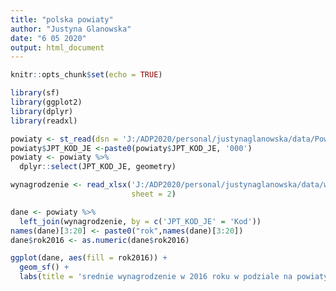 ---
title: "polska powiaty"
author: "Justyna Glanowska"
date: "6 05 2020"
output: html_document
---

```{r setup, include=FALSE}
knitr::opts_chunk$set(echo = TRUE)
```



```{r}
library(sf)
library(ggplot2)
library(dplyr)
library(readxl)

```



```{r}
powiaty <- st_read(dsn = 'J:/ADP2020/personal/justynaglanowska/data/Powiaty.shp')
powiaty$JPT_KOD_JE <-paste0(powiaty$JPT_KOD_JE, '000')
powiaty <- powiaty %>% 
  dplyr::select(JPT_KOD_JE, geometry)

```


```{r}

wynagrodzenie <- read_xlsx('J:/ADP2020/personal/justynaglanowska/data/wynagrodzenia.xlsx',
                           sheet = 2)

```


```{r}
dane <- powiaty %>%
  left_join(wynagrodzenie, by = c('JPT_KOD_JE' = 'Kod'))
names(dane)[3:20] <- paste0("rok",names(dane)[3:20])
dane$rok2016 <- as.numeric(dane$rok2016)
```

```{r}
ggplot(dane, aes(fill = rok2016)) +
  geom_sf() +
  labs(title = 'srednie wynagrodzenie w 2016 roku w podziale na powiaty') 
```
